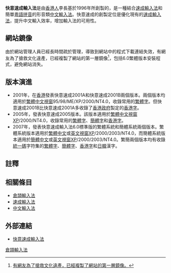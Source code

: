 
{{IME|李長基|1996年|字形}}

'''快意速成輸入法'''是由[[香港人|香港人]]李長基於1996年所創製的，是一種結合[[倉頡輸入法#從倉頡衍生的輸入法|速成輸入法]]和簡單[[粵語拼音|粵語拼音]]的形音類[[中文輸入法|中文輸入法]]。快意速成的創製定位是優化現有的[[倉頡輸入法#從倉頡衍生的輸入法|速成輸入法]]，提升中文輸入效率，增加輸入法的可用性。

== 網站鏡像 ==
由於網站管理人員已經長時間疏於管理，導致到網站中的程式下載連結失效，有網友為了搶救文化違產，已經複製了網站的第一層鏡像<ref>[http://www.mediafire.com/?lzahohyoftm 有網友為了搶救文化違產，已經複製了網站的第一層鏡像。]</ref>，包括6.0繁體版本安裝程式，避免網站消失。

==版本演進==
*2001年，在[[香港|香港]]發表快意速成2001A和快意速成2001B兩個版本。兩個版本均適用於[[繁體中文|繁體中文]][[Microsoft_Windows|視窗]]95/98/ME/XP/2000/NT4.0，收錄常用的[[繁體字|繁體字]]。但快意速成2001B比快意速成2001A多收錄了[[香港政府|香港政府]]製定的[[香港增補字符集|香港字]]。
*2005年，發表快意速成2005版本。該版本適用於[[繁體中文|繁體中文]][[Microsoft_Windows|視窗]]XP/2000/NT4.0，收錄常用的[[繁體字|繁體字]]、[[簡體字|簡體字]]和[[香港增補字符集|香港字]]。
*2007年，發表快意速成輸入法6.0標準版的繁體系統和簡體系統兩個版本。繁體系統版本適用於[[繁體中文|繁體中文]]或[[英文|英文]][[Microsoft_Windows|視窗]]XP/2000/2003/NT4.0，而簡體系統版本適用於[[簡體中文|簡體中文]]或[[英文|英文]][[Microsoft_Windows|視窗]]XP/2000/2003/NT4.0。繁簡兩個版本均有收錄[[統一碼|統一碼]]字符集的[[繁體字|繁體字]]、[[簡體字|簡體字]]、[[香港增補字符集|香港字]]和[[日本漢字|日]][[韓文漢字|韓]]漢字。

==註釋==
<div class="references-small"><references /></div>

==相關條目==
*[[倉頡輸入法|倉頡輸入法]]
*[[速成輸入法|速成輸入法]]
*[[中文輸入法|中文輸入法]]

==外部連結==
*[http://input.foruto.com/fast/ 快意速成輸入法] {{Wayback|url=http://input.foruto.com/fast/ |date=20200725172540 }}



[[Category:字形輸入法|倉頡輸入法]]